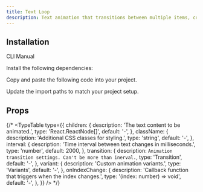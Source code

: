 ```yaml
---
title: Text Loop
description: Text animation that transitions between multiple items, creating an engaging looping effect.
---
```


<References>
<Reference label="Motion Primitives" link="https://motion-primitives.com/docs/text-loop" />
</References>

<ComponentCollapse
  name="text-loop-demo"
  hasReTrigger
  classNameComponentContainer="min-h-[100px]"
/>

## Installation

<Tabs defaultValue="cli">

<TabsList>
  <TabsTrigger value="cli">CLI</TabsTrigger>
  <TabsTrigger value="manual">Manual</TabsTrigger>
</TabsList>
<TabsContent value="cli">

<ComponentCli name="text-loop-base"/>

</TabsContent>

<TabsContent value="manual">

<Steps>

<Step>Install the following dependencies:</Step>

<ComponentCli name="text-loop-base"/>

<Step>Copy and paste the following code into your project.</Step>

<ComponentSource name="text-loop-base" />

<Step>Update the import paths to match your project setup.</Step>

</Steps>

</TabsContent>

</Tabs>

## Props

<AutoTypeTable path="./content/docs/props.ts" name="TextLoop" />

{/* <TypeTable
  type={{
    children: {
      description:
        'The text content to be animated.',
      type: 'React.ReactNode[]',
      default: '-',
    },
    className: {
      description:
        'Additional CSS classes for styling.',
      type: 'string',
      default: '-',
    },
    interval: {
      description:
        'Time interval between text changes in milliseconds.',
      type: 'number',
      default: 2000,
    },
        transition: {
      description:
        `Animation transition settings. Can't be more than inerval.`,
      type: 'Transition',
      default: '-',
    },
    variant: {
      description:
        'Custom animation variants.',
      type: 'Variants',
      default: '-',
    },
    onIndexChange: {
      description:
        'Callback function that triggers when the index changes.',
      type: '(index: number) => void',
      default: '-',
    },
  }}
/> */}

